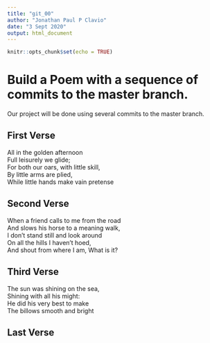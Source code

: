 ```yaml
---
title: "git_00"
author: "Jonathan Paul P Clavio"
date: "3 Sept 2020"
output: html_document
---
```


```r
knitr::opts_chunk$set(echo = TRUE)
```
# Build a Poem with a sequence of commits to the master branch.
Our project will be done using several commits to the master branch.
<!-- Do not modify or change any text in "!--" bracketed areas such as this --- these are instructions to
you, if you change any of this the git program will notice it and compromise your git merging strategy !-->

## First Verse 
<!--Put the first five lines of a poem by Lewis Carrol in this section!-->

All in the golden afternoon  
Full leisurely we glide;  
For both our oars, with little skill,  
By little arms are plied,  
While little hands make vain pretense  


## Second Verse
<!--Put the first five lines of a poem by Robert Frost here!-->

When a friend calls to me from the road  
And slows his horse to a meaning walk,  
I don't stand still and look around  
On all the hills I haven't hoed,  
And shout from where I am, What is it?  


## Third Verse
<!--Put the first two verses of The Walrus and the Carpenter here!-->

The sun was shining on the sea,  
  Shining with all his might:  
He did his very best to make  
  The billows smooth and bright  


## Last Verse
<!--Put a short poem of your choice 8-20 lines,here!-->
